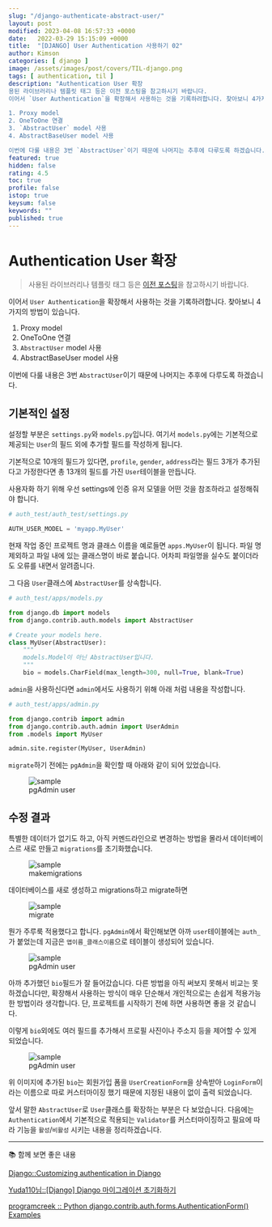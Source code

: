 ```yaml
---
slug: "/django-authenticate-abstract-user/"
layout: post
modified: 2023-04-08 16:57:33 +0000
date:   2022-03-29 15:15:09 +0000
title:  "[DJANGO] User Authentication 사용하기 02"
author: Kimson
categories: [ django ]
image: /assets/images/post/covers/TIL-django.png
tags: [ authentication, til ]
description: "Authentication User 확장
용된 라이브러리나 템플릿 태그 등은 이전 포스팅을 참고하시기 바랍니다.
이어서 `User Authentication`을 확장해서 사용하는 것을 기록하려합니다. 찾아보니 4가지의 방법이 있습니다.

1. Proxy model
2. OneToOne 연결
3. `AbstractUser` model 사용
4. AbstractBaseUser model 사용

이번에 다룰 내용은 3번 `AbstractUser`이기 때문에 나머지는 추후에 다루도록 하겠습니다."
featured: true
hidden: false
rating: 4.5
toc: true
profile: false
istop: true
keysum: false
keywords: ""
published: true
---
```


# Authentication User 확장

> 사용된 라이브러리나 템플릿 태그 등은 [이전 포스팅](https://kkn1125.github.io/django-authenticate/)을 참고하시기 바랍니다.

이어서 `User Authentication`을 확장해서 사용하는 것을 기록하려합니다. 찾아보니 4가지의 방법이 있습니다.

1. Proxy model
2. OneToOne 연결
3. `AbstractUser` model 사용
4. AbstractBaseUser model 사용

이번에 다룰 내용은 3번 `AbstractUser`이기 때문에 나머지는 추후에 다루도록 하겠습니다.

## 기본적인 설정

설정할 부분은 `settings.py`와 `models.py`입니다. 여기서 `models.py`에는 기본적으로 제공되는 `User`의 필드 외에 추가할 필드를 작성하게 됩니다.

기본적으로 10개의 필드가 있다면, `profile`, `gender`, `address`라는 필드 3개가 추가된다고 가정한다면 총 13개의 필드를 가진 `User`테이블을 만듭니다.

사용자화 하기 위해 우선 settings에 인증 유저 모델을 어떤 것을 참조하라고 설정해줘야 합니다.

```python
# auth_test/auth_test/settings.py

AUTH_USER_MODEL = 'myapp.MyUser'
```

현재 작업 중인 프로젝트 명과 클래스 이름을 예로들면 `apps.MyUser`이 됩니다. 파일 명 제외하고 파일 내에 있는 클래스명이 바로 붙습니다. 어차피 파일명을 실수도 붙이더라도 오류를 내면서 알려줍니다.

그 다음 `User`클래스에 `AbstractUser`를 상속합니다.

```python
# auth_test/apps/models.py

from django.db import models
from django.contrib.auth.models import AbstractUser

# Create your models here.
class MyUser(AbstractUser):
    """
    models.Model이 아닌 AbstractUser입니다.
    """
    bio = models.CharField(max_length=300, null=True, blank=True)
```

`admin`을 사용하신다면 `admin`에서도 사용하기 위해 아래 처럼 내용을 작성합니다.

```python
# auth_test/apps/admin.py

from django.contrib import admin
from django.contrib.auth.admin import UserAdmin
from .models import MyUser

admin.site.register(MyUser, UserAdmin)
```

`migrate`하기 전에는 `pgAdmin`을 확인할 때 아래와 같이 되어 있었습니다.

<figure className="text-center">
<span className="w-inline-block">
   <img src="/assets/images/post/django/authentication/auth08.png" alt="sample" title="sample" />
   <figcaption>pgAdmin user</figcaption>
</span>
</figure>

## 수정 결과

특별한 데이터가 없기도 하고, 아직 커멘드라인으로 변경하는 방법을 몰라서 데이터베이스르 새로 만들고 `migrations`를 초기화했습니다.

<figure className="text-center">
<span className="w-inline-block">
   <img src="/assets/images/post/django/authentication/auth09.png" alt="sample" title="sample" />
   <figcaption>makemigrations</figcaption>
</span>
</figure>

데이터베이스를 새로 생성하고 migrations하고 migrate하면

<figure className="text-center">
<span className="w-inline-block">
   <img src="/assets/images/post/django/authentication/auth10.png" alt="sample" title="sample" />
   <figcaption>migrate</figcaption>
</span>
</figure>

뭔가 주루룩 적용했다고 합니다. `pgAdmin`에서 확인해보면 아까 `user`테이블에는 `auth_`가 붙었는데 지금은 `앱이름_클래스이름`으로 테이블이 생성되어 있습니다.

<figure className="text-center">
<span className="w-inline-block">
   <img src="/assets/images/post/django/authentication/auth11.png" alt="sample" title="sample" />
   <figcaption>pgAdmin user</figcaption>
</span>
</figure>

아까 추가했던 `bio`필드가 잘 들어갔습니다. 다른 방법을 아직 써보지 못해서 비교는 못하겠습니다만, 확장해서 사용하는 방식이 매우 단순해서 개인적으로는 손쉽게 적용가능한 방법이라 생각합니다. 단, 프로젝트를 시작하기 전에 하면 사용하면 좋을 것 같습니다.

이렇게 `bio`외에도 여러 필드를 추가해서 프로필 사진이나 주소지 등을 제어할 수 있게 되었습니다.

<figure className="text-center">
<span className="w-inline-block">
   <img src="/assets/images/post/django/authentication/auth12.png" alt="sample" title="sample" />
   <figcaption>pgAdmin user</figcaption>
</span>
</figure>

위 이미지에 추가된 `bio`는 회원가입 폼을 `UserCreationForm`을 상속받아 `LoginForm`이라는 이름으로 따로 커스터마이징 했기 때문에 지정된 내용이 없이 출력 되었습니다.

앞서 말한 `AbstractUser`로 `User`클래스를 확장하는 부분은 다 보았습니다. 다음에는 `Authentication`에서 기본적으로 적용되는 `Validator`를 커스터마이징하고 필요에 따라 기능을 `활성`/`비활성` 시키는 내용을 정리하겠습니다.

-----

📚 함께 보면 좋은 내용

[Django::Customizing authentication in Django](https://docs.djangoproject.com/en/dev/topics/auth/customizing/#auth-custom-user)

[Yuda110님::[Django] Django 마이그레이션 초기화하기](https://yuda.dev/216)

[programcreek :: Python django.contrib.auth.forms.AuthenticationForm() Examples](https://www.programcreek.com/python/example/64448/django.contrib.auth.forms.AuthenticationForm)
